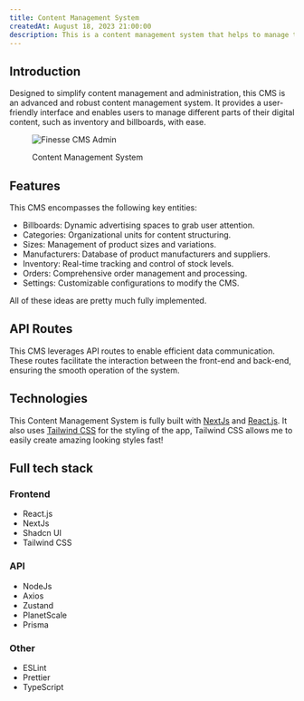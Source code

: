 ```yaml
---
title: Content Management System
createdAt: August 18, 2023 21:00:00
description: This is a content management system that helps to manage the content and inventory of an app.
---
```


## Introduction

Designed to simplify content management and administration, this CMS is an advanced and robust content management system. It provides a user-friendly interface and enables users to manage different parts of their digital content, such as inventory and billboards, with ease.

<figure>

<Image
	width={692.25}
	height={553.8}
	alt="Finesse CMS Admin"
	src="https://res.cloudinary.com/dsl4v4vk5/image/upload/v1698526116/Screenshot_2023-10-24_at_4.47.06_PM_copy_2_w6ry6z.png"
/>
<figcaption> Content Management System</figcaption>

</figure>

## Features

This CMS encompasses the following key entities:

- Billboards: Dynamic advertising spaces to grab user attention.
- Categories: Organizational units for content structuring.
- Sizes: Management of product sizes and variations.
- Manufacturers: Database of product manufacturers and suppliers.
- Inventory: Real-time tracking and control of stock levels.
- Orders: Comprehensive order management and processing.
- Settings: Customizable configurations to modify the CMS.

All of these ideas are pretty much fully implemented.

## API Routes

This CMS leverages API routes to enable efficient data communication. These routes facilitate the interaction between the front-end and back-end, ensuring the smooth operation of the system.

## Technologies

This Content Management System is fully built with [NextJs](https://Nextjs.org) and [React.js](https://reactjs.org).
It also uses [Tailwind CSS](https://tailwindcss.com) for the styling of the app, Tailwind CSS allows me to easily create amazing looking styles fast!

## Full tech stack

### Frontend

- React.js
- NextJs
- Shadcn UI
- Tailwind CSS

### API

- NodeJs
- Axios
- Zustand
- PlanetScale
- Prisma

### Other

- ESLint
- Prettier
- TypeScript
